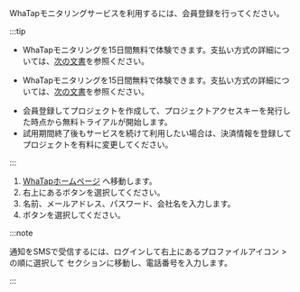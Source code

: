 WhaTapモニタリングサービスを利用するには、会員登録を行ってください。

:::tip

<InDoc product='quick-guide'>

-   WhaTapモニタリングを15日間無料で体験できます。支払い方式の詳細については、[次の文書](management/billing)を参照ください。 

</InDoc>
<Xclude product='quick-guide'>

-   WhaTapモニタリングを15日間無料で体験できます。支払い方式の詳細については、[次の文書](../management/billing)を参照ください。 

</Xclude>

-   会員登録してプロジェクトを作成して、プロジェクトアクセスキーを発行した時点から無料トライアルが開始します。
-   試用期間終了後もサービスを続けて利用したい場合は、決済情報を登録してプロジェクトを有料に変更してください。

:::

1.  [WhaTapホームページ](http://www.whatap.io/) へ移動します。
2.  右上にある<Link to='https://www.whatap.io/ko/signup/' target='_blank'><Cmdname sid="freetrial" /></Link>ボタンを選択してください。
3.  名前、メールアドレス、パスワード、会社名を入力します。
4.  <Cmdname sid="landingSignup" className="uitext" />ボタンを選択してください。

:::note

通知をSMSで受信するには、ログインして右上にあるプロファイルアイコン > <Cmdname sid="manage_account_info" className="uitext" />の順に選択して <Cmdname sid="account_user_phone" className="uitext" />セクションに移動し、電話番号を入力します。

:::
